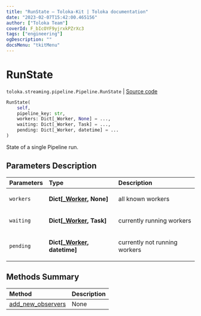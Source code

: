 ```yaml
---
title: "RunState — Toloka-Kit | Toloka documentation"
date: "2023-02-07T15:42:00.465156"
author: ["Toloka Team"]
coverId: F_bIcOYF9yjrxkPZrXc3
tags: ["engineering"]
ogDescription: ""
docsMenu: "tkitMenu"
---
```


# RunState
`toloka.streaming.pipeline.Pipeline.RunState` | [Source code](https://github.com/Toloka/toloka-kit/blob/v1.1.3/src/streaming/pipeline.py#L255)

```python
RunState(
    self,
    pipeline_key: str,
    workers: Dict[_Worker, None] = ...,
    waiting: Dict[_Worker, Task] = ...,
    pending: Dict[_Worker, datetime] = ...
)
```

State of a single Pipeline run.

## Parameters Description

| Parameters | Type | Description |
| :----------| :----| :-----------|
`workers`|**Dict\[[_Worker](/docs-new/toloka-kit/reference/toloka.streaming.pipeline._Worker), None\]**|<p>all known workers</p>
`waiting`|**Dict\[[_Worker](/docs-new/toloka-kit/reference/toloka.streaming.pipeline._Worker), Task\]**|<p>currently running workers</p>
`pending`|**Dict\[[_Worker](/docs-new/toloka-kit/reference/toloka.streaming.pipeline._Worker), datetime\]**|<p>currently not running workers</p>
## Methods Summary

| Method | Description |
| :------| :-----------|
[add_new_observers](/docs-new/toloka-kit/reference/toloka.streaming.pipeline.Pipeline.RunState.add_new_observers)| None
